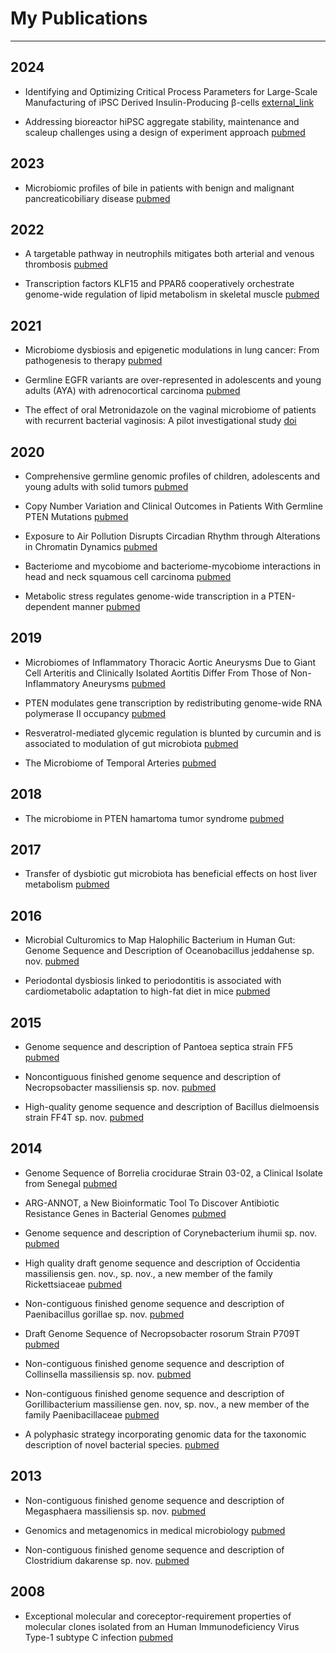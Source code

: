 # My Publications

---


## 2024

- Identifying and Optimizing Critical Process Parameters for Large-Scale Manufacturing of iPSC Derived Insulin-Producing β-cells [external_link](https://doi.org/10.21203/rs.3.rs-4244002/v1)

- Addressing bioreactor hiPSC aggregate stability, maintenance and scaleup challenges using a design of experiment approach [pubmed](https://pubmed.ncbi.nlm.nih.gov/38956608/)

## 2023

- Microbiomic profiles of bile in patients with benign and malignant pancreaticobiliary disease [pubmed](https://pubmed.ncbi.nlm.nih.gov/37071646/)

## 2022

- A targetable pathway in neutrophils mitigates both arterial and venous thrombosis [pubmed](https://pubmed.ncbi.nlm.nih.gov/36044595/)

- Transcription factors KLF15 and PPARδ cooperatively orchestrate genome-wide regulation of lipid metabolism in skeletal muscle [pubmed](https://pubmed.ncbi.nlm.nih.gov/35413288/)

## 2021

- Microbiome dysbiosis and epigenetic modulations in lung cancer: From pathogenesis to therapy [pubmed](https://pubmed.ncbi.nlm.nih.gov/34273520/)

- Germline EGFR variants are over-represented in adolescents and young adults (AYA) with adrenocortical carcinoma [pubmed](https://pubmed.ncbi.nlm.nih.gov/33326033/)

- The effect of oral Metronidazole on the vaginal microbiome of patients with recurrent bacterial vaginosis: A pilot investigational study	[doi](https://doi.org/10.1016/j.humic.2021.100081)

## 2020

- Comprehensive germline genomic profiles of children, adolescents and young adults with solid tumors	[pubmed](https://pubmed.ncbi.nlm.nih.gov/32371905/)

- Copy Number Variation and Clinical Outcomes in Patients With Germline PTEN Mutations [pubmed](https://pubmed.ncbi.nlm.nih.gov/32003824/)

- Exposure to Air Pollution Disrupts Circadian Rhythm through Alterations in Chromatin Dynamics	[pubmed](https://pubmed.ncbi.nlm.nih.gov/33241196/)

- Bacteriome and mycobiome and bacteriome-mycobiome interactions in head and neck squamous cell carcinoma	[pubmed](https://pubmed.ncbi.nlm.nih.gov/32637029/)

- Metabolic stress regulates genome-wide transcription in a PTEN-dependent manner	[pubmed](https://pubmed.ncbi.nlm.nih.gov/32744308/)

## 2019

- Microbiomes of Inflammatory Thoracic Aortic Aneurysms Due to Giant Cell Arteritis and Clinically Isolated Aortitis Differ From Those of Non-Inflammatory Aneurysms [pubmed](https://pubmed.ncbi.nlm.nih.gov/30993253/)

- PTEN modulates gene transcription by redistributing genome-wide RNA polymerase II occupancy	[pubmed](https://pubmed.ncbi.nlm.nih.gov/31127935/)

- Resveratrol-mediated glycemic regulation is blunted by curcumin and is associated to modulation of gut microbiota	[pubmed](https://pubmed.ncbi.nlm.nih.gov/31473511/)

- The Microbiome of Temporal Arteries	[pubmed](https://pubmed.ncbi.nlm.nih.gov/30993251/)

## 2018

- The microbiome in PTEN hamartoma tumor syndrome	[pubmed](https://pubmed.ncbi.nlm.nih.gov/29233840/)

## 2017

- Transfer of dysbiotic gut microbiota has beneficial effects on host liver metabolism	[pubmed](https://pubmed.ncbi.nlm.nih.gov/28302863/)

## 2016

- Microbial Culturomics to Map Halophilic Bacterium in Human Gut: Genome Sequence and Description of Oceanobacillus jeddahense sp. nov. [pubmed](https://pubmed.ncbi.nlm.nih.gov/27093109/)

- Periodontal dysbiosis linked to periodontitis is associated with cardiometabolic adaptation to high-fat diet in mice	[pubmed](https://pubmed.ncbi.nlm.nih.gov/27033119/)

## 2015

- Genome sequence and description of Pantoea septica strain FF5	[pubmed](https://pubmed.ncbi.nlm.nih.gov/26568786/)

- Noncontiguous finished genome sequence and description of Necropsobacter massiliensis sp. nov. [pubmed](https://pubmed.ncbi.nlm.nih.gov/26587237/)	

- High-quality genome sequence and description of Bacillus dielmoensis strain FF4T sp. nov.	[pubmed](https://pubmed.ncbi.nlm.nih.gov/26221422/)

## 2014

- Genome Sequence of Borrelia crocidurae Strain 03-02, a Clinical Isolate from Senegal [pubmed](https://pubmed.ncbi.nlm.nih.gov/25377717/)

- ARG-ANNOT, a New Bioinformatic Tool To Discover Antibiotic Resistance Genes in Bacterial Genomes [pubmed](https://pubmed.ncbi.nlm.nih.gov/24145532/)	

- Genome sequence and description of Corynebacterium ihumii sp. nov. [pubmed](https://pubmed.ncbi.nlm.nih.gov/25197488/)	

- High quality draft genome sequence and description of Occidentia massiliensis gen. nov., sp. nov., a new member of the family Rickettsiaceae	[pubmed](https://pubmed.ncbi.nlm.nih.gov/25780502/)

- Non-contiguous finished genome sequence and description of Paenibacillus gorillae sp. nov.	[pubmed](https://pubmed.ncbi.nlm.nih.gov/25197481/)

- Draft Genome Sequence of Necropsobacter rosorum Strain P709T [pubmed](https://pubmed.ncbi.nlm.nih.gov/25301642/)	

- Non-contiguous finished genome sequence and description of Collinsella massiliensis sp. nov. [pubmed](https://pubmed.ncbi.nlm.nih.gov/25197489/)	

- Non-contiguous finished genome sequence and description of Gorillibacterium massiliense gen. nov, sp. nov., a new member of the family Paenibacillaceae	[pubmed](https://pubmed.ncbi.nlm.nih.gov/25197465/)

- A polyphasic strategy incorporating genomic data for the taxonomic description of novel bacterial species. [pubmed](https://pubmed.ncbi.nlm.nih.gov/24505076/)

## 2013

- Non-contiguous finished genome sequence and description of Megasphaera massiliensis sp. nov. [pubmed](https://pubmed.ncbi.nlm.nih.gov/24501636/)

- Genomics and metagenomics in medical microbiology [pubmed](https://pubmed.ncbi.nlm.nih.gov/24200711/)

- Non-contiguous finished genome sequence and description of Clostridium dakarense sp. nov.	[pubmed](https://pubmed.ncbi.nlm.nih.gov/24501642/)

## 2008

- Exceptional molecular and coreceptor-requirement properties of molecular clones isolated from an Human Immunodeficiency Virus Type-1 subtype C infection	[pubmed](https://pubmed.ncbi.nlm.nih.gov/18328091/)

